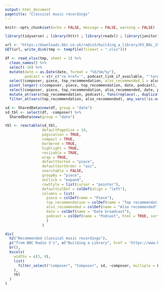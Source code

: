 ```yaml
---
output: html_document
pagetitle: "Classical music recordings"
---
```


```r
knitr::opts_chunk$set(echo = FALSE, message = FALSE, warning = FALSE)

library(tidyverse) ; library(httr) ; library(readxl) ; library(janitor) ; library(reactable) ; library(htmltools) ; library(crosstalk)

url <- "https://downloads.bbc.co.uk/radio3/building_a_library/R3_BAL_1999-2023.xlsx"
GET(url, write_disk(tmp <- tempfile(fileext = ".xlsx")))

df <- read_xlsx(tmp, sheet = 1) %>% 
  clean_names() %>% 
  select(-10) %>% 
  mutate(date = as.Date(date, format = "%d/%m/%y"),
         podcast = str_c("<a href='", podcast_link_if_available, "'target='_blank'>", podcast_link_if_available, "</a>")) %>% 
  select(composer, piece, top_recommendation, also_recommended_1 = also_recommended_6, also_recommended_2 = also_recommended_7, also_recommended_3 = also_recommended_8, date, podcast) %>% 
  pivot_longer(-c(composer, piece, top_recommendation, date, podcast), values_to = "also_recommended") %>% 
  select(composer, piece, top_recommendation, also_recommended, date, podcast) %>% 
  mutate_at(vars(top_recommendation, podcast), funs(replace(., duplicated(.), NA))) %>% 
  filter_at(vars(top_recommendation, also_recommended), any_vars(!is.na(.)))

sd <- SharedData$new(df, group = "date")
sd_tbl <- select(df, -composer) %>%
  SharedData$new(group = "date")
```

```r
tbl <- reactable(sd_tbl,
                 defaultPageSize = 10,
                 pagination = TRUE,
                 compact = TRUE,
                 bordered = TRUE,
                 highlight = TRUE,
                 resizable = TRUE,
                 wrap = TRUE,
                 defaultSorted = "piece",
                 defaultSortOrder = "asc",
                 searchable = FALSE,
                 groupBy = "piece",
                 onClick = "expand",
                 rowStyle = list(cursor = "pointer"),
                 defaultColDef = colDef(align = "left"),
                 columns = list(
                   piece = colDef(name = "Piece"),
                   top_recommendation = colDef(name = "Top recommendation", sortable = FALSE),
                   also_recommended = colDef(name = "Also recommended", sortable = FALSE),
                   date = colDef(name = "Date broadcast"),
                   podcast = colDef(name = "Podcast", html = TRUE, sortable = FALSE)
                   )
                 )
```

```r
div(
  h2("Recommended classical music recordings"),
  p("from BBC Radio 3's", a("Building a Library", href = 'https://www.bbc.co.uk/programmes/b06w2121', target = "_blank"), "database"),
  br(),
  bscols(
    widths = c(3, 9),
    list(
      filter_select("composer", "Composer", sd, ~composer, multiple = FALSE)
    ),
    tbl
  )
)
```
